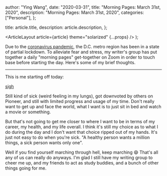 
  author: "Ying Wang",
  date: "2020-03-31",
  title: "Morning Pages: March 31st, 2020",
  description: "Morning Pages: March 31st, 2020",
  categories: ["Personal"],
};

  title: article.title,
  description: article.description,
};

  <ArticleLayout article={article} theme="solarized" {...props} />
);

Due to the [coronavirus
pandemic](https://en.wikipedia.org/wiki/2019-20_coronavirus_pandemic), the D.C.
metro region has been in a state of partial lockdown. To alleviate fear and
stress, my writer's group has put together a daily "morning pages" get-together
on Zoom in order to touch base before starting the day. Here's some of my brief
thoughts.

---

This is me starting off today:

[sigh](/img/posts/2020/03/31/morning_pages.jpg)

Still kind of sick (weird feeling in my lungs), got downvoted by others on
Pioneer, and still with limited progress and usage of my time. Don't really want
to get up and face the world, what I want is to just sit in bed and watch a
movie or something.

But that's not going to get me closer to where I want to be in terms of my
career, my health, and my life overall. I think it's still my choice as to what
I do during the day and I don't want that choice ripped out of my hands. It's
just not easy to do when you're sick. "A healthy person wants a million things,
a sick person wants only one".

Well if you find yourself marching through hell, keep marching :smile: That's
all any of us can really do anyways. I'm glad I still have my writing group to
cheer me up, and my friends to act as study buddies, and a bunch of other things
going for me.
